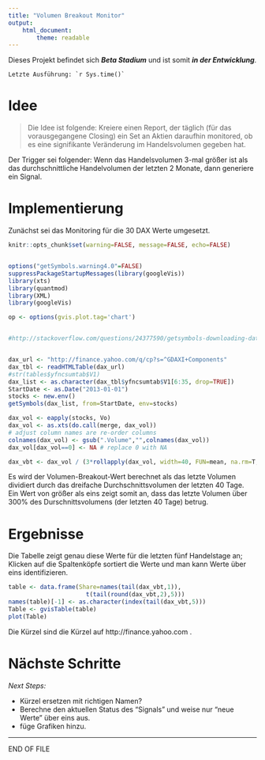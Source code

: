 ```yaml
---
title: "Volumen Breakout Monitor"
output: 
    html_document:
        theme: readable
---
```


Dieses Projekt befindet sich ___Beta Stadium___ und ist somit ___in der Entwicklung___.

```Letzte Ausführung: `r Sys.time()` ```   


# Idee  

> Die Idee ist folgende: Kreiere einen Report, der täglich (für das vorausgegangene Closing) ein Set an Aktien daraufhin monitored, ob es eine signifikante Veränderung im Handelsvolumen gegeben hat.

Der Trigger sei folgender: Wenn das Handelsvolumen 3-mal größer ist als das durchschnittliche Handelvolumen der letzten 2 Monate, dann generiere ein Signal.

# Implementierung

Zunächst sei das Monitoring für die 30 DAX Werte umgesetzt.


```r
knitr::opts_chunk$set(warning=FALSE, message=FALSE, echo=FALSE)


options("getSymbols.warning4.0"=FALSE)
suppressPackageStartupMessages(library(googleVis))
library(xts)
library(quantmod)
library(XML)
library(googleVis)

op <- options(gvis.plot.tag='chart')


#http://stackoverflow.com/questions/24377590/getsymbols-downloading-data-for-multiple-symbols-and-calculate-returns


dax_url <- "http://finance.yahoo.com/q/cp?s=^GDAXI+Components"
dax_tbl <- readHTMLTable(dax_url)
#str(tables$yfncsumtab$V1)
dax_list <- as.character(dax_tbl$yfncsumtab$V1[6:35, drop=TRUE])
StartDate <- as.Date("2013-01-01")
stocks <- new.env()
getSymbols(dax_list, from=StartDate, env=stocks)

dax_vol <- eapply(stocks, Vo)
dax_vol <- as.xts(do.call(merge, dax_vol))
# adjust column names are re-order columns
colnames(dax_vol) <- gsub(".Volume","",colnames(dax_vol))
dax_vol[dax_vol==0] <- NA # replace 0 with NA

dax_vbt <- dax_vol / (3*rollapply(dax_vol, width=40, FUN=mean, na.rm=T, align="right"))


```

Es wird der Volumen-Breakout-Wert berechnet als das letzte Volumen dividiert durch das dreifache Durchschnittsvolumen der letzten 40 Tage.   
Ein Wert von größer als eins zeigt somit an, dass das letzte Volumen über 300% des Durschnittsvolumens (der letzten 40 Tage) betrug.

# Ergebnisse  

Die Tabelle zeigt genau diese Werte für die letzten fünf Handelstage an; Klicken auf die Spaltenköpfe sortiert die Werte und man kann Werte über eins identifizieren.

```r

table <- data.frame(Share=names(tail(dax_vbt,1)),          
                      t(tail(round(dax_vbt,2),5)))
names(table)[-1] <- as.character(index(tail(dax_vbt,5)))
Table <- gvisTable(table)
plot(Table)
```

Die Kürzel sind die Kürzel auf http://finance.yahoo.com .

# Nächste Schritte  

_Next Steps:_

- Kürzel ersetzen mit richtigen Namen?
- Berechne den aktuellen Status des "Signals" und weise nur "neue Werte" über eins aus.
- füge Grafiken hinzu.

-----

END OF FILE
